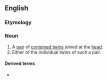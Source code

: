 ==English==

===Etymology===
{{der|en|de|Kraniopagus}}

===Noun===
{{en-noun|craniopagi}}

# A [[pair]] of [[conjoined twin]]s joined at the [[head]].
# Either of the individual twins of such a pair.

====Derived terms====
* {{l|en|craniopagus parasiticus}}
